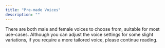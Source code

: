 ```yaml
---
title: "Pre-made Voices"
description: ""
---
```


There are both male and female voices to choose from, suitable for most use-cases. Although you can adjust the voice settings for some slight variations, if you require a more tailored voice, please continue reading.

